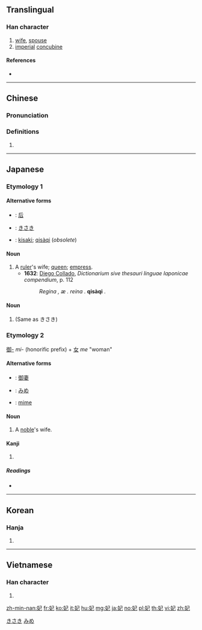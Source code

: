 ==Translingual==

===Han character===
{{Han char|rn=38|rad=女|as=03|sn=6|four=47417|canj=VSU|ids=⿰女己}}

# [[wife]], [[spouse]]
# [[imperial]] [[concubine]]

====References====
* {{Han ref|kx=0255.220|dkj=06061|hdz=21027.110|uh=5983|ud=22915|bh=A66D|bd=42605}}

----

==Chinese==
{{zh-forms}}

===Pronunciation===
{{zh-pron
|m=fēi
|c=fei1
|h=pfs=
|md=
|mn=hui
|w=
|mc=y
|oc=y
|cat=
}}

===Definitions===
{{zh-hanzi}}

# {{rfdef|lang=zh}}

----

==Japanese==

===Etymology 1===

====Alternative forms====
* {{l|ja|kanji|Kanji}}: [[后]]
* {{l|ja|hiragana|Hiragana}}: [[きさき]]
* {{l|ja|romaji|Romaji}}: [[kisaki]]; [[qisàqi]] (''obsolete'')

====Noun====
{{ja-noun|きさき}}

# A [[ruler]]'s wife; [[queen]]; [[empress]].
#* '''1632''': [[w:Diego Collado|Diego Collado]], ''Dictionarium sive thesauri linguae Iaponicae compendium'', p. 112
#*: ''Regina , æ . reina .'' '''qisàqi''' .

====Noun====
{{ja-noun|きさい}}

# (Same as きさき)

===Etymology 2===
[[御-]] ''mi-'' (honorific prefix) + [[女]] ''me'' "woman"

====Alternative forms====
* {{l|ja|kanji|Kanji}}: [[御妻]]
* {{l|ja|hiragana|Hiragana}}: [[みめ]]
* {{l|ja|romaji|Romaji}}: [[mime]]

====Noun====
{{ja-noun|みめ}}

# A [[noble]]'s wife.

====Kanji====
{{ja-kanji|grade=c|rs=女03}}

# {{defn|lang=ja|sort=女03}}

=====Readings=====
* {{ja-readings|on=[[ひ]] (hi), [[はい]] (hai)|kun=[[きさき]] (kisaki)}}

[[Category:Japanese nouns|きさき]]
[[Category:Japanese nouns|みめ]]

----

==Korean==

===Hanja===
{{ko-hanja|hangeul=[[비]], [[바]]|rv=bi, b|mr=pi, p}}

# {{defn|lang=ko|sort=女03}}

----

==Vietnamese==

===Han character===
{{vi-hantu|[[phi]]|rs=女03}}

# {{defn|lang=vi|sort=女03}}

[[zh-min-nan:妃]]
[[fr:妃]]
[[ko:妃]]
[[it:妃]]
[[hu:妃]]
[[mg:妃]]
[[ja:妃]]
[[no:妃]]
[[pl:妃]]
[[th:妃]]
[[vi:妃]]
[[zh:妃]]